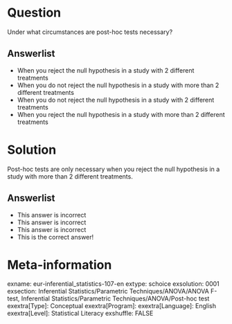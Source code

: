 Question
========
Under what circumstances are post-hoc tests necessary?

Answerlist
----------
* When you reject the null hypothesis in a study with 2 different treatments
* When you do not reject the null hypothesis in a study with more than 2 different treatments
* When you do not reject the null hypothesis in a study with 2 different treatments
* When you reject the null hypothesis in a study with more than 2 different treatments


Solution
========
Post-hoc tests are only necessary when you reject the null hypothesis in a study with more than 2 different treatments.

Answerlist
----------
* This answer is incorrect
* This answer is incorrect
* This answer is incorrect
* This is the correct answer!


Meta-information
================
exname: eur-inferential_statistics-107-en
extype: schoice
exsolution: 0001
exsection: Inferential Statistics/Parametric Techniques/ANOVA/ANOVA F-test, Inferential Statistics/Parametric Techniques/ANOVA/Post-hoc test
exextra[Type]: Conceptual
exextra[Program]: 
exextra[Language]: English
exextra[Level]: Statistical Literacy
exshuffle: FALSE